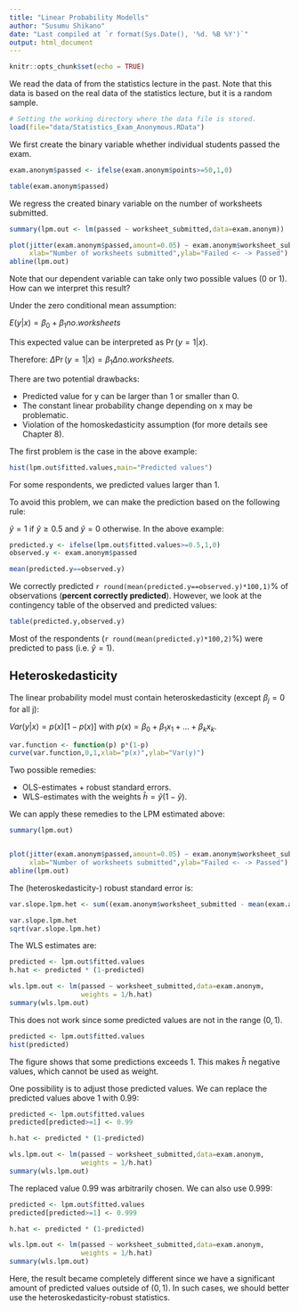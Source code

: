 ```yaml
---
title: "Linear Probability Modells"
author: "Susumu Shikano"
date: "Last compiled at `r format(Sys.Date(), '%d. %B %Y')`"
output: html_document
---
```


```r
knitr::opts_chunk$set(echo = TRUE)
```


We read the data of from the statistics lecture in the past. Note that this data is based on the real data of the statistics lecture, but it is a random sample.

```r

# Setting the working directory where the data file is stored.
load(file="data/Statistics_Exam_Anonymous.RData")


```


We first create the binary variable whether individual students passed the exam.


```r

exam.anonym$passed <- ifelse(exam.anonym$points>=50,1,0)

table(exam.anonym$passed)

```

We regress the created binary variable on the number of worksheets submitted.


```r

summary(lpm.out <- lm(passed ~ worksheet_submitted,data=exam.anonym))

```




```r
plot(jitter(exam.anonym$passed,amount=0.05) ~ exam.anonym$worksheet_submitted,
     xlab="Number of worksheets submitted",ylab="Failed <- -> Passed")
abline(lpm.out)
```

Note that our dependent variable can take only two possible values (0 or 1). How can we interpret this result? 

Under the zero conditional mean assumption:

$E(y|x) = \beta_0 + \beta_1 no.worksheets$

This expected value can be interpreted as $\Pr(y=1|x)$.

Therefore: $\Delta \Pr(y=1|x) = \beta_1 \Delta no.worksheets$.

There are two potential drawbacks:

- Predicted value for y can be larger than 1 or smaller than 0.
- The constant linear probability change depending on x may be problematic.
- Violation of the homoskedasticity assumption (for more details see Chapter 8).

The first problem is the case in the above example:

```r
hist(lpm.out$fitted.values,main="Predicted values")
```

For some respondents, we predicted values larger than 1.

To avoid this problem, we can make the prediction based on the following rule:

$\tilde{y}= 1$ if $\hat{y} \ge 0.5$ and $\tilde{y}= 0$ otherwise. In the above example:


```r
predicted.y <- ifelse(lpm.out$fitted.values>=0.5,1,0)
observed.y <- exam.anonym$passed

mean(predicted.y==observed.y)

```

We correctly predicted `r round(mean(predicted.y==observed.y)*100,1)`% of observations (**percent correctly predicted**). However, we look at the contingency table of the observed and predicted values: 

```r
table(predicted.y,observed.y)
```

Most of the respondents (`r round(mean(predicted.y)*100,2)`%) were predicted to pass (i.e. $\hat y=1$).




## Heteroskedasticity

The linear probability model must contain heteroskedasticity (except $\beta_j=0$ for all j):

$Var(y|x)=p(x)[1-p(x)]$ with $p(x)=\beta_0 + \beta_1 x_1 +...+\beta_k x_k$.

```r
var.function <- function(p) p*(1-p)
curve(var.function,0,1,xlab="p(x)",ylab="Var(y)")

```


Two possible remedies: 

- OLS-estimates + robust standard errors.
- WLS-estimates with the weights $\hat{h} = \hat{y}(1-\hat{y})$.


We can apply these remedies to the LPM estimated above:


```r
summary(lpm.out)


plot(jitter(exam.anonym$passed,amount=0.05) ~ exam.anonym$worksheet_submitted,
     xlab="Number of worksheets submitted",ylab="Failed <- -> Passed")
abline(lpm.out)
```


The (heteroskedasticity-) robust standard error is:

```r
var.slope.lpm.het <- sum((exam.anonym$worksheet_submitted - mean(exam.anonym$worksheet_submitted))^2*(lpm.out$residuals^2))/((sum((exam.anonym$worksheet_submitted - mean(exam.anonym$worksheet_submitted))^2))^2)

var.slope.lpm.het
sqrt(var.slope.lpm.het)
```

The WLS estimates are:

```r
predicted <- lpm.out$fitted.values
h.hat <- predicted * (1-predicted)

wls.lpm.out <- lm(passed ~ worksheet_submitted,data=exam.anonym,
                  weights = 1/h.hat)
summary(wls.lpm.out)
```

This does not work since some predicted values are not in the range $(0,1)$. 


```r
predicted <- lpm.out$fitted.values
hist(predicted)
```


The figure shows that some predictions exceeds 1. This makes $\hat{h}$ negative values, which cannot be used as weight.


One possibility is to adjust those predicted values. We can replace the predicted values above 1 with 0.99:



```r
predicted <- lpm.out$fitted.values
predicted[predicted>=1] <- 0.99

h.hat <- predicted * (1-predicted)

wls.lpm.out <- lm(passed ~ worksheet_submitted,data=exam.anonym,
                  weights = 1/h.hat)
summary(wls.lpm.out)
```

The replaced value 0.99 was arbitrarily chosen. We can also use 0.999:


```r
predicted <- lpm.out$fitted.values
predicted[predicted>=1] <- 0.999

h.hat <- predicted * (1-predicted)

wls.lpm.out <- lm(passed ~ worksheet_submitted,data=exam.anonym,
                  weights = 1/h.hat)
summary(wls.lpm.out)
```

Here, the result became completely different since we have a significant amount of predicted values outside of $(0,1)$. In such cases, we should better use the heteroskedasticity-robust statistics.
